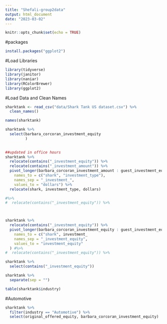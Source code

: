 ```yaml
---
title: "Shefali-group2data"
output: html_document
date: "2023-03-02"
---
```


```r
knitr::opts_chunk$set(echo = TRUE)
```

#packages
```r
install.packages("ggplot2")
```

#Load Libraries 
```r
library(tidyverse)
library(janitor)
library(naniar)
library(RColorBrewer)
library(ggplot2)
```

#Load Data and Clean Names
```r
sharktank <- read_csv("data/Shark Tank US dataset.csv") %>%
  clean_names()

names(sharktank)
```
```r
sharktank %>% 
  select(barbara_corcoran_investment_equity
         )
  
```


```r

##updated in office hours
sharktank %>% 
  relocate(contains("_investment_equity")) %>% 
  relocate(contains("_investment_amount")) %>% 
  pivot_longer(barbara_corcoran_investment_amount : guest_investment_equity,
    names_to = c("shark", "investment_type"),
    names_sep = "_investment_",
    values_to = "dollars") %>% 
  relocate(shark, investment_type, dollars)

```
```r

#%>% 
#  relocate(contains("_investment_equity")) %>%



sharktank %>% 
  relocate(contains("_investment_equity")) %>% 
  pivot_longer(barbara_corcoran_investment_equity : guest_investment_equity,
    names_to = c("shark", investment_
    names_sep = "_investment_equity",
    values_to = "investment_equity"
  ) #%>% 
#  relocate(contains("_investment_equity")) %>%

```


```r
sharktank %>% 
  select(contains("_investment_equity"))
```


```r
sharktank %>% 
  separate(sep = "")
```



```r
table(sharktank$industry)
```

#Automotive 

```r
sharktank %>%
  filter(industry == "Automotive") %>%
  select(original_offered_equity, barbara_corcoran_investment_equity)

```

